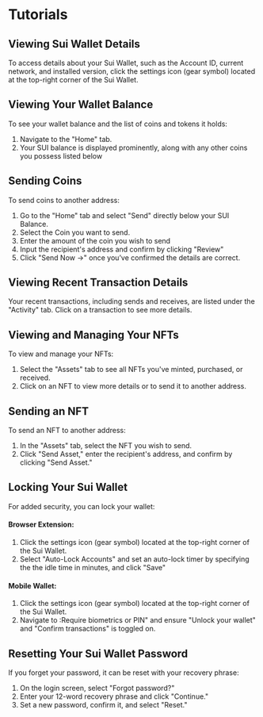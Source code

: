 # Tutorials

## Viewing Sui Wallet Details

To access details about your Sui Wallet, such as the Account ID, current network, and installed version, click the settings icon (gear symbol) located at the top-right corner of the Sui Wallet.

## Viewing Your Wallet Balance

To see your wallet balance and the list of coins and tokens it holds:
1. Navigate to the "Home" tab.
2. Your SUI balance is displayed prominently, along with any other coins you possess listed below

## Sending Coins

To send coins to another address:
1. Go to the "Home" tab and select "Send" directly below your SUI Balance.
2. Select the Coin you want to send.
3. Enter the amount of the coin you wish to send
4. Input the recipient's address and confirm by clicking "Review"
5. Click "Send Now ->" once you’ve confirmed the details are correct.

## Viewing Recent Transaction Details

Your recent transactions, including sends and receives, are listed under the "Activity" tab. Click on a transaction to see more details.

## Viewing and Managing Your NFTs

To view and manage your NFTs:
1. Select the "Assets" tab to see all NFTs you've minted, purchased, or received.
2. Click on an NFT to view more details or to send it to another address.

## Sending an NFT

To send an NFT to another address:
1. In the "Assets" tab, select the NFT you wish to send.
2. Click "Send Asset," enter the recipient's address, and confirm by clicking "Send Asset."

## Locking Your Sui Wallet

For added security, you can lock your wallet:

#### Browser Extension:
1. Click the settings icon (gear symbol) located at the top-right corner of the Sui Wallet.
2. Select "Auto-Lock Accounts" and set an auto-lock timer by specifying the the idle time in minutes, and click "Save"

#### Mobile Wallet:
1. Click the settings icon (gear symbol) located at the top-right corner of the Sui Wallet.
2. Navigate to :Require biometrics or PIN" and ensure "Unlock your wallet" and "Confirm transactions" is toggled on.


## Resetting Your Sui Wallet Password

If you forget your password, it can be reset with your recovery phrase:
1. On the login screen, select "Forgot password?"
2. Enter your 12-word recovery phrase and click "Continue."
3. Set a new password, confirm it, and select "Reset."

